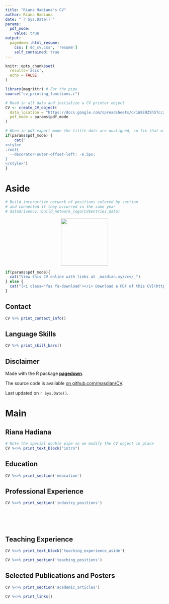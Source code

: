 ```yaml
---
title: "Riana Hadiana's CV"
author: Riana Hadiana
date: "`r Sys.Date()`"
params:
  pdf_mode:
    value: true
output:
  pagedown::html_resume:
    css: ['dd_cv.css', 'resume']
    self_contained: true
---
```


```r
knitr::opts_chunk$set(
  results='asis', 
  echo = FALSE
)

library(magrittr) # For the pipe
source("cv_printing_functions.r")

# Read in all data and initialize a CV printer object
CV <- create_CV_object(
  data_location = "https://docs.google.com/spreadsheets/d/1W8E9ZSh5Tcczg4STbbAmrun3AxLbEt0hqr6fys4GAkU/edit#gid=917338460",  
  pdf_mode = params$pdf_mode
)

```

```r
# When in pdf export mode the little dots are unaligned, so fix that with some conditional CSS.
if(params$pdf_mode) {
    cat("
<style>
:root{
  --decorator-outer-offset-left: -6.5px;
}
</style>")
}
```

# Aside

```r
# Build interactive network of positions colored by section
# and connected if they occurred in the same year
# datadrivencv::build_network_logo(CV$entries_data)
```

<center>

![](images/Riana%20Hadiana_no%20BG.png){width="150"}

</center>

```r
if(params$pdf_mode){
  cat("View this CV online with links at _masdian.xyz/cv/_")
} else {
  cat("[<i class='fas fa-download'></i> Download a PDF of this CV](https://github.com/masdian/CV/raw/master/cv.pdf)")
}
```

## Contact {#contact}

```r
CV %>% print_contact_info()
```

## Language Skills {#skills}

```r
CV %>% print_skill_bars()
```

## Disclaimer {#disclaimer}

Made with the R package [**pagedown**](https://github.com/rstudio/pagedown).

The source code is available [on github.com/masdian/CV](https://github.com/masdian/CV).

Last updated on `r Sys.Date()`.

# Main

## Riana Hadiana {#title}

```r
# Note the special double pipe so we modify the CV object in place
CV %<>% print_text_block("intro") 
```

## Education {data-icon="graduation-cap" data-concise="true"}

```r
CV %<>% print_section('education')
```

<!-- Research Experience {data-icon=laptop} -->

<!-- -------------------------------------------------------------------------------- -->

<!-- ```{r} -->

<!-- CV %<>% print_section('research_positions') -->

<!-- ``` -->

## Professional Experience {data-icon="suitcase"}

<!-- ::: aside -->

<!-- ```{r} -->

<!-- CV %<>% print_text_block('industy_experience_aside') -->

<!-- ``` -->

<!-- ::: -->

```r
CV %<>% print_section('industry_positions')
```

<!-- These breaks just force a new page so section doesnt get cut off -->

<br> <br> <br>

## Teaching Experience {data-icon="chalkboard-teacher"}

::: {.aside}
```r
CV %<>% print_text_block('teaching_experience_aside')
```
:::

```r
CV %<>% print_section('teaching_positions')
```

<!-- Selected Data Science Writing {data-icon=chart-line} -->

<!-- -------------------------------------------------------------------------------- -->

<!-- ::: aside -->

<!-- ```{r} -->

<!-- CV %<>% print_text_block('data_science_writing_aside') -->

<!-- ``` -->

<!-- ::: -->

<!-- ```{r} -->

<!-- CV %<>% print_section('data_science_writings') -->

<!-- ``` -->

<!-- Selected Press (About)  {data-icon=newspaper} -->

<!-- -------------------------------------------------------------------------------- -->

<!-- ```{r} -->

<!-- CV %<>% print_section('about_me_press') -->

<!-- ``` -->

<!-- <br> -->

<!-- <br> -->

<!-- Selected Press (By)  {data-icon=newspaper} -->

<!-- -------------------------------------------------------------------------------- -->

<!-- ```{r} -->

<!-- CV %<>% print_section('by_me_press') -->

<!-- ``` -->

## Selected Publications and Posters {data-icon="book"}

```r
CV %<>% print_section('academic_articles')
```

```r
CV %<>% print_links()
```

